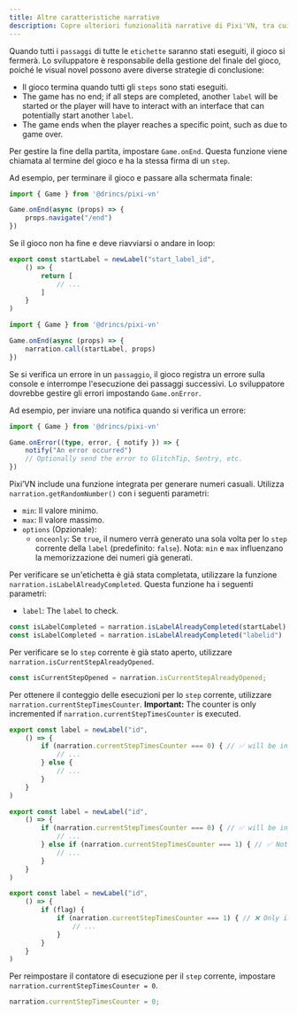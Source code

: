 ```yaml
---
title: Altre caratteristiche narrative
description: Copre ulteriori funzionalità narrative di Pixi'VN, tra cui la gestione della fine del gioco, la gestione degli errori e la generazione di numeri casuali.
---
```



<Accordions>

<Accordion title="Managing the end of the game" id="managing-the-end-of-the-game">

Quando tutti i `passaggi` di tutte le `etichette` saranno stati eseguiti, il gioco si fermerà. Lo sviluppatore è responsabile della gestione del finale del gioco, poiché le visual novel possono avere diverse strategie di conclusione:

- Il gioco termina quando tutti gli `steps` sono stati eseguiti.
- The game has no end; if all steps are completed, another `label` will be started or the player will have to interact with an interface that can potentially start another `label`.
- The game ends when the player reaches a specific point, such as due to game over.

Per gestire la fine della partita, impostare `Game.onEnd`. Questa funzione viene chiamata al termine del gioco e ha la stessa firma di un `step`.

Ad esempio, per terminare il gioco e passare alla schermata finale:

```ts title="main.ts"
import { Game } from '@drincs/pixi-vn'

Game.onEnd(async (props) => {
    props.navigate("/end")
})
```

Se il gioco non ha fine e deve riavviarsi o andare in loop:

```ts title="labels/startLabel.ts"
export const startLabel = newLabel("start_label_id",
    () => {
        return [
            // ...
        ]
    }
)
```

```ts title="main.ts"
import { Game } from '@drincs/pixi-vn'

Game.onEnd(async (props) => {
    narration.call(startLabel, props)
})
```

</Accordion>

<Accordion title="Handling step errors" id="handling-step-errors">

Se si verifica un errore in un `passaggio`, il gioco registra un errore sulla console e interrompe l'esecuzione dei passaggi successivi. Lo sviluppatore dovrebbe gestire gli errori impostando `Game.onError`.

Ad esempio, per inviare una notifica quando si verifica un errore:

```ts title="main.ts"
import { Game } from '@drincs/pixi-vn'

Game.onError((type, error, { notify }) => {
    notify("An error occurred")
    // Optionally send the error to GlitchTip, Sentry, etc.
})
```

</Accordion>

<Accordion title="Random number generation" id="random-number-generation">

Pixi’VN include una funzione integrata per generare numeri casuali. Utilizza `narration.getRandomNumber()` con i seguenti parametri:

- `min`: Il valore minimo.
- `max`: Il valore massimo.
- `options` (Opzionale):
  - `onceonly`: Se `true`, il numero verrà generato una sola volta per lo `step` corrente della `label` (predefinito: `false`). Nota: `min` e `max` influenzano la memorizzazione dei numeri già generati.

</Accordion>

<Accordion title="Check if the label has already been completed" id="check-if-the-label-has-already-been-completed">

Per verificare se un'etichetta è già stata completata, utilizzare la funzione `narration.isLabelAlreadyCompleted`.
Questa funzione ha i seguenti parametri:

- `label`: The <DynamicLink href="/start/labels">`label`</DynamicLink> to check.

```typescript
const isLabelCompleted = narration.isLabelAlreadyCompleted(startLabel)
const isLabelCompleted = narration.isLabelAlreadyCompleted("labelid")
```

</Accordion>

<Accordion title="Check if current step has already been opened" id="check-if-current-step-is-already-been-opened">

Per verificare se lo `step` corrente è già stato aperto, utilizzare `narration.isCurrentStepAlreadyOpened`.

```typescript
const isCurrentStepOpened = narration.isCurrentStepAlreadyOpened;
```

</Accordion>

<Accordion title="Counter of execution times of the current step" id="counter-of-execution-times-of-the-current-step">

Per ottenere il conteggio delle esecuzioni per lo `step` corrente, utilizzare `narration.currentStepTimesCounter`. **Important:** The counter is only incremented if `narration.currentStepTimesCounter` is executed.

```ts title="labels/startLabel.ts"
export const label = newLabel("id",
    () => {
        if (narration.currentStepTimesCounter === 0) { // ✅ will be incremented
            // ...
        } else {
            // ...
        }
    }
)
```

```ts title="labels/startLabel.ts"
export const label = newLabel("id",
    () => {
        if (narration.currentStepTimesCounter === 0) { // ✅ will be incremented
            // ...
        } else if (narration.currentStepTimesCounter === 1) { // ✅ Not incremented again in this step
            // ...
        }
    }
)
```

```ts title="labels/startLabel.ts"
export const label = newLabel("id",
    () => {
        if (flag) {
            if (narration.currentStepTimesCounter === 1) { // ❌ Only incremented if "flag" is true
                // ...
            }
        }
    }
)
```

Per reimpostare il contatore di esecuzione per il `step` corrente, impostare `narration.currentStepTimesCounter = 0`.

```typescript
narration.currentStepTimesCounter = 0;
```

</Accordion>

</Accordions>
